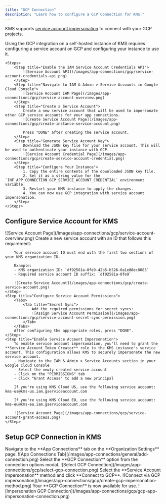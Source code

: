 ```yaml
---
title: "GCP Connection"
description: "Learn how to configure a GCP Connection for KMS."
---
```


KMS supports [service account impersonation](https://cloud.google.com/iam/docs/service-account-impersonation) to connect with your GCP projects.

<Accordion title="Self-Hosted Instance">
    Using the GCP integration on a self-hosted instance of KMS requires configuring a service account on GCP and
    configuring your instance to use it.

    <Steps>
        <Step title="Enable the IAM Service Account Credentials API">
            ![Service Account API](/images/app-connections/gcp/service-account-credentials-api.png)
        </Step>
        <Step title="Navigate to IAM & Admin > Service Accounts in Google Cloud Console">
            ![Service Account IAM Page](/images/app-connections/gcp/service-account-overview.png)
        </Step>
        <Step title="Create a Service Account">
            Create a new service account that will be used to impersonate other GCP service accounts for your app connections.
            ![Create Service Account Page](/images/app-connections/gcp/create-instance-service-account.png)

            Press "DONE" after creating the service account.
        </Step>
        <Step title="Generate Service Account Key">
            Download the JSON key file for your service account. This will be used to authenticate your instance with GCP.
            ![Service Account Credential Page](/images/app-connections/gcp/create-service-account-credential.png)
        </Step>
        <Step title="Configure Your Instance">
            1. Copy the entire contents of the downloaded JSON key file.
            2. Set it as a string value for the `INF_APP_CONNECTION_GCP_SERVICE_ACCOUNT_CREDENTIAL` environment variable.
            3. Restart your KMS instance to apply the changes.
            4. You can now use GCP integration with service account impersonation.
        </Step>
    </Steps>

</Accordion>

## Configure Service Account for KMS

<Steps>
    <Step title="Navigate to IAM & Admin > Service Accounts in Google Cloud Console">
        ![Service Account Page](/images/app-connections/gcp/service-account-overview.png)
    </Step>
    <Step title="Create Service Account">
        Create a new service account with an ID that follows this requirement:
        
        Your service account ID must end with the first two sections of your KMS organization ID.
        
        Example:
        - KMS organization ID: `df92581a-0fe9-42b5-b526-0a1e88ec8085`
        - Required service account ID suffix: `df92581a-0fe9`

        ![Create Service Account](/images/app-connections/gcp/create-service-account.png)
    </Step>
    <Step title="Configure Service Account Permissions">
        <Tabs>
            <Tab title="Secret Sync">
                Add the required permissions for secret syncs:
                ![Assign Service Account Permission](/images/app-connections/gcp/service-account-secret-sync-permission.png)
            </Tab>
        </Tabs>
        After configuring the appropriate roles, press "DONE".
    </Step>
    <Step title="Enable Service Account Impersonation">
        To enable service account impersonation, you'll need to grant the **Service Account Token Creator** role to the KMS instance's service account. This configuration allows KMS to securely impersonate the new service account.
        - Navigate to the IAM & Admin > Service Accounts section in your Google Cloud Console
        - Select the newly created service account
        - Click on the "PERMISSIONS" tab
        - Click "Grant Access" to add a new principal

        If you're using KMS Cloud US, use the following service account: kms-us@kms-us.iam.gserviceaccount.com

        If you're using KMS Cloud EU, use the following service account: kms-eu@kms-eu.iam.gserviceaccount.com

        ![Service Account Page](/images/app-connections/gcp/service-account-grant-access.png)
    </Step>

</Steps>

## Setup GCP Connection in KMS

<Steps>
  <Step title="Navigate to App Connections">
    Navigate to the **App Connections** tab on the **Organization Settings**
    page. ![App Connections
    Tab](/images/app-connections/general/add-connection.png)
  </Step>
  <Step title="Add Connection">
    Select the **GCP Connection** option from the connection options modal.
    ![Select GCP
    Connection](/images/app-connections/gcp/select-gcp-connection.png)
  </Step>
  <Step title="Authorize Connection">
    Select the **Service Account Impersonation** method and click **Connect to
    GCP**. ![Connect via GCP
    impersonation](/images/app-connections/gcp/create-gcp-impersonation-method.png)
  </Step>
  <Step title="Connection Created">
    Your **GCP Connection** is now available for use. ![Impersonation GCP
    Connection](/images/app-connections/gcp/gcp-app-impersonation-connection.png)
  </Step>
</Steps>
